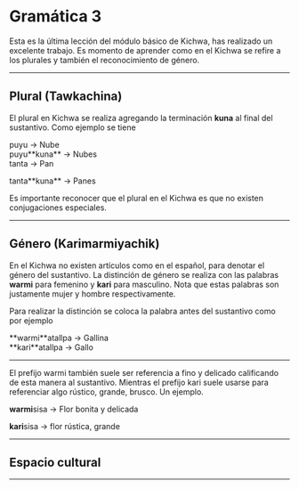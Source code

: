 
# **Gramática 3**
Esta es la última lección del módulo básico de Kichwa, has realizado un excelente trabajo.
Es momento de aprender como en el Kichwa se refire a los plurales y también el reconocimiento de 
género.
<hr/>

## **Plural (Tawkachina)**

El plural en Kichwa se realiza agregando la terminación **kuna** al final del sustantivo. 
Como ejemplo se tiene 

<div className="row justify-content-center text-center">
<div className='col-sm-3 my-4' >
puyu -> Nube
 <ImageFlipCard
              img="/img/downloads/cloud.jpg"
              front="puyu"
              back="Nube"
            />
</div>
          <div className='col-sm-3 my-4' >
puyu**kuna** -> Nubes
 <ImageFlipCard
              img="/img/downloads/clouds.jpg"
              front="puyukuna"
              back="Nubes"
            />
</div>
</div>

<div className="row justify-content-center text-center">
<div className='col-sm-3 my-4' >
tanta -> Pan

 <ImageFlipCard
              img="/img/downloads/bread-one.jpg"
              front="tanta"
              back="Pan"
            />
</div>
          <div className='col-sm-3 my-4' >
tanta**kuna** -> Panes

 <ImageFlipCard
              img="/img/downloads/bread.jpg"
              front="tantakuna"
              back="Panes"
            />
</div>
</div>

<ComicSpeechBubble text="" character = "humu">
Es importante reconocer que el plural en el Kichwa es que no existen conjugaciones especiales. 
</ComicSpeechBubble>

<hr/>


## **Género (Karimarmiyachik)**

En el Kichwa no existen artículos como en el español, para denotar el género del sustantivo. La distinción de género se realiza con las palabras
**warmi** para femenino y **kari** para masculino. Nota que estas palabras son justamente mujer y hombre respectivamente.

Para realizar la distinción se coloca la palabra antes del sustantivo como por ejemplo

<div className="row justify-content-center text-center">
  <div className='col-sm-3 my-4' >
    **warmi**atallpa -> Gallina
    <ImageFlipCard  img="/img/downloads/hen.jpg"  front="warmiatallpa"  back="Gallina"/>
  </div>
  <div className='col-sm-3 my-4' >
    **kari**atallpa -> Gallo
  <ImageFlipCard  img="/img/downloads/rooster.jpg"  front="kariatallpa"  back="Gallo"/>
  </div>
</div>

<hr/>

<ComicSpeechBubble text="" character = "humuFeliz" alignment="right">
El prefijo warmi también suele ser referencia a fino y delicado calificando de esta manera al sustantivo. Mientras 
el prefijo kari suele usarse para referenciar algo rústico, grande, brusco. Un ejemplo.

**warmi**sisa -> Flor bonita y delicada

**kari**sisa -> flor rústica, grande
</ComicSpeechBubble>
<hr/>

## **Espacio cultural**

<ComicSpeechBubble text="Dentro de la cultura indígena, todo lo que existe en la tierra y fuera de ella tiene género. 
Existe el hombre y la mujer, el macho y la hembra; por ejemplo, en las montañas, decimos el tayta 
Imbabura y la mama Kayambi. De igual manera sucede con las plantas medicinales: las que pueden curar
enfermedades de calor son femeninas y las que pueden curar enfermedades de frío son masculinas." />
<hr/>

<Quiz lecture="grammar-b-3" />
